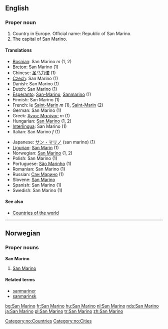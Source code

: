 ==English==
===Proper noun===

#Country in Europe. Official name: Republic of San Marino.
#The capital of San Marino.

====Translations====
{{top}}
*[[Bosnian]]: San Marino ''m'' (1, 2)
*[[Breton]]: San Marino (1)
*Chinese: [[圣马力诺]] (1)
*[[Czech]]: San Marino (1)
*Danish: San Marino (1)
*Dutch: San Marino (1)
*[[Esperanto]]: [[San-Marino]], [[Sanmarino]] (1)
*Finnish: San Marino (1)
*French: le [[Saint-Marin]] ''m'' (1), [[Saint-Marin]] (2)
*German: San Marino (1)
*Greek: [[Άγιος Μαρίνος]] ''m'' (1)
*Hungarian: [[San Marino]] (1, 2)
*[[Interlingua]]: San Marino (1)
*Italian: San Marino ''f'' (1)
{{mid}}
*Japanese: [[サン・マリノ]] (san marino) (1)
*[[Ligurian]]: [[San Marin]] (1)
*Norwegian: [[San Marino]] (1, 2)
*Polish: San Marino (1)
*Portuguese: [[São Marinho]] (1)
*Romanian: San Marino (1)
*Russian: [[Сан Марино]] (1)
*Slovene: [[San Marino]]
*Spanish: San Marino (1)
*Swedish: San Marino (1)
{{bottom}}

====See also====
*[[Countries of the world]]

----
==Norwegian==
===Proper nouns===
[[Category:no:Countries]]
[[Category:no:Cities]]
'''San Marino'''
#[[#English|San Marino]]
====Related terms====
*[[sanmariner]]
*[[sanmarinsk]]

[[bg:San Marino]]
[[fr:San Marino]]
[[hu:San Marino]]
[[nl:San Marino]]
[[nds:San Marino]]
[[ja:San Marino]]
[[pl:San Marino]]
[[tr:San Marino]]
[[zh:San Marino]]